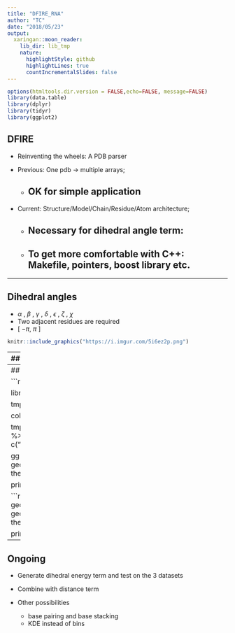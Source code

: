 ```yaml
---
title: "DFIRE_RNA"
author: "TC"
date: "2018/05/23"
output:
  xaringan::moon_reader:
    lib_dir: lib_tmp
    nature:
      highlightStyle: github
      highlightLines: true
      countIncrementalSlides: false
---
```



```r
options(htmltools.dir.version = FALSE,echo=FALSE, message=FALSE)
library(data.table)
library(dplyr)
library(tidyr)
library(ggplot2)
```

## DFIRE 

- Reinventing the wheels: A PDB parser

- Previous: One pdb -> multiple arrays;
    - OK for simple application
--
- Current: Structure/Model/Chain/Residue/Atom architecture; 
    - Necessary for dihedral angle term:
--
    - To get more comfortable with C++: Makefile, pointers, boost library etc.
--



---

## Dihedral angles

- $\alpha$ , $\beta$ , $\gamma$ , $\delta$ , $\epsilon$ , $\zeta$ , $\chi$ 
- Two adjacent residues are required
- [ $-\pi$, $\pi$ ]

```r
knitr::include_graphics("https://i.imgur.com/5i6ez2p.png")
```


---
## Dihedral term

- From Boltzmann statistical distribution, the energy contribution $\Delta G_i(\theta_a^i)$ of **angle** $i$ ( $\alpha$ , $\beta$ , $\gamma$ , $\delta$ , $\epsilon$ , $\zeta$ , $\chi$ ) of $\theta$ **degree** can be derived as


$$
\Delta G_i(\theta_a^i)=-k_BTln\frac{f_a^{OBS}(\theta^i_a)}{f_a^{REF}(\theta_a^i)}
$$

- Observed probability 

$$f_a^{OBS}(\theta^i_a)=\frac{N_i(\theta)}{\sum_{\theta}N_i(\theta)}=\frac{N_i(\theta)}{N_i}$$

- And reference probability

$$f_i^{REF}(\theta)=\frac{\sum_{i}N_i(\theta)}{\sum_{i}\sum_{\theta}N_i(\theta)}=\frac{N(\theta)}{N}$$

---
## Distribution of different angles (all nucleotides united)

```r
library(data.table)

library(tidyr)

tmp.tbl <-fread("/home/tc/GIT/dfire_rna2/tmpdata/dihedral_distri.tab")

colnames(tmp.tbl)=c("alpha","beta","gamma","delta","epsilon","zeta","chi")

tmp.tbl2 <- tmp.tbl %>%
  gather(key="angle_type",value="angles",1:7) %>%
  mutate(angle_type=factor(angle_type,levels = c("alpha","beta","gamma","delta","epsilon","zeta","chi")))
  
gg <- ggplot(data=tmp.tbl2,aes(x=angles))+
  geom_density(aes(fill=angle_type),alpha=0.5)+
  xlim(-180,180)+
  theme_classic()+
  theme(text = element_text(size=20))

print(gg)
```

```r
gg <- ggplot(data=tmp.tbl2,aes(x=bin))+
  # geom_density(aes(fill=angle_type),alpha=0.5)+
  geom_bar(aes(fill=angle_type),position = "dodge")+
  # xlim(-180,180)+
  theme_classic()+
  theme(text = element_text(size=20))

print(gg)
```


---
## Ongoing

- Generate dihedral energy term and test on the 3 datasets

- Combine with distance term

- Other possibilities
    - base pairing and base stacking 
    - KDE instead of bins